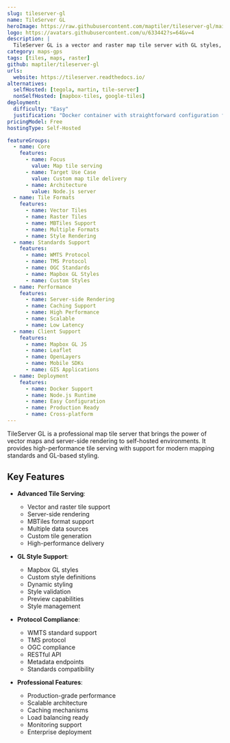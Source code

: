 ```yaml
---
slug: tileserver-gl
name: TileServer GL
heroImage: https://raw.githubusercontent.com/maptiler/tileserver-gl/main/assets/tileserver-gl-banner.png
logo: https://avatars.githubusercontent.com/u/633442?s=64&v=4
description: |
  TileServer GL is a vector and raster map tile server with GL styles, providing server-side rendering capabilities for Mapbox GL JS, mobile apps, and various mapping clients through standard protocols.
category: maps-gps
tags: [tiles, maps, raster]
github: maptiler/tileserver-gl
urls:
  website: https://tileserver.readthedocs.io/
alternatives:
  selfHosted: [tegola, martin, tile-server]
  nonSelfHosted: [mapbox-tiles, google-tiles]
deployment:
  difficulty: "Easy"
  justification: "Docker container with straightforward configuration for serving map tiles."
pricingModel: Free
hostingType: Self-Hosted

featureGroups:
  - name: Core
    features:
      - name: Focus
        value: Map tile serving
      - name: Target Use Case
        value: Custom map tile delivery
      - name: Architecture
        value: Node.js server
  - name: Tile Formats
    features:
      - name: Vector Tiles
      - name: Raster Tiles
      - name: MBTiles Support
      - name: Multiple Formats
      - name: Style Rendering
  - name: Standards Support
    features:
      - name: WMTS Protocol
      - name: TMS Protocol
      - name: OGC Standards
      - name: Mapbox GL Styles
      - name: Custom Styles
  - name: Performance
    features:
      - name: Server-side Rendering
      - name: Caching Support
      - name: High Performance
      - name: Scalable
      - name: Low Latency
  - name: Client Support
    features:
      - name: Mapbox GL JS
      - name: Leaflet
      - name: OpenLayers
      - name: Mobile SDKs
      - name: GIS Applications
  - name: Deployment
    features:
      - name: Docker Support
      - name: Node.js Runtime
      - name: Easy Configuration
      - name: Production Ready
      - name: Cross-platform
---
```


TileServer GL is a professional map tile server that brings the power of vector maps and server-side rendering to self-hosted environments. It provides high-performance tile serving with support for modern mapping standards and GL-based styling.

## Key Features

- **Advanced Tile Serving**:

  - Vector and raster tile support
  - Server-side rendering
  - MBTiles format support
  - Multiple data sources
  - Custom tile generation
  - High-performance delivery

- **GL Style Support**:

  - Mapbox GL styles
  - Custom style definitions
  - Dynamic styling
  - Style validation
  - Preview capabilities
  - Style management

- **Protocol Compliance**:

  - WMTS standard support
  - TMS protocol
  - OGC compliance
  - RESTful API
  - Metadata endpoints
  - Standards compatibility

- **Professional Features**:
  - Production-grade performance
  - Scalable architecture
  - Caching mechanisms
  - Load balancing ready
  - Monitoring support
  - Enterprise deployment
